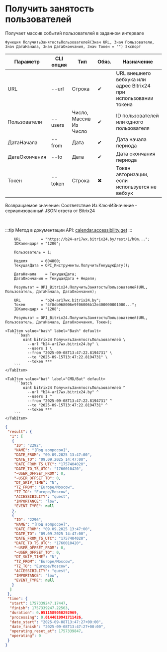 ﻿---
sidebar_position: 5
description: Получить занятость пользователей и другие функции для работы с Bitrix24 в Открытом пакете интеграций - бесплатной open-source библиотеке интеграций для 1С:Предприятие 8, OneScript и CLI
keywords: [1C, 1С, 1С:Предприятие, 1С:Предприятие 8.3, API, Интеграция, Сервисы, Обмен, OneScript, CLI, Bitrix24]
---


# Получить занятость пользователей
 Получает массив событий пользователей в заданном интервале



`Функция ПолучитьЗанятостьПользователей(Знач URL, Знач Пользователи, Знач ДатаНачала, Знач ДатаОкончания, Знач Токен = "") Экспорт`

  | Параметр | CLI опция | Тип | Обяз. | Назначение |
  |-|-|-|-|-|
  | URL | --url | Строка | &#x2714; | URL внешнего вебхука или адрес Bitrix24 при использовании токена |
  | Пользователи | --users | Число, Массив Из Число | &#x2714; | ID пользователей или одного пользователя |
  | ДатаНачала | --from | Дата | &#x2714; | Дата начала периода |
  | ДатаОкончания | --to | Дата | &#x2714; | Дата окончания периода |
  | Токен | --token | Строка | &#x2716; | Токен авторизации, если используется не вебхук |

  
  Возвращаемое значение:   Соответствие Из КлючИЗначение - сериализованный JSON ответа от Bitrix24

<br/>

:::tip
Метод в документации API: [calendar.accessibility.get](https://apidocs.bitrix24.ru/api-reference/calendar/calendar-accessibility-get.html)
:::
<br/>



```bsl title="Пример использования для 1С:Предприятие/OneScript"
    URL         = "https://b24-ar17wx.bitrix24.by/rest/1/h0m...";
    IDКалендаря = "1206";

    Пользователь = 1;

    Неделя      = 604800;
    ТекущаяДата = OPI_Инструменты.ПолучитьТекущуюДату();

    ДатаНачала    = ТекущаяДата;
    ДатаОкончания = ТекущаяДата + Неделя;

    Результат = OPI_Bitrix24.ПолучитьЗанятостьПользователей(URL, Пользователь, ДатаНачала, ДатаОкончания);

    URL         = "b24-ar17wx.bitrix24.by";
    Токен       = "4f8db968006e9f06006b12e400000001000...";
    IDКалендаря = "1208";

    Результат = OPI_Bitrix24.ПолучитьЗанятостьПользователей(URL, Пользователь, ДатаНачала, ДатаОкончания, Токен);
```
    

 <Tabs>
  
    <TabItem value="bash" label="Bash" default>
        ```bash
            oint bitrix24 ПолучитьЗанятостьПользователей \
              --url "b24-ar17wx.bitrix24.by" \
              --users 1 \
              --from "2025-09-08T13:47:22.8194731" \
              --to "2025-09-15T13:47:22.8194731" \
              --token ***
        ```
    </TabItem>
  
    <TabItem value="bat" label="CMD/Bat" default>
        ```batch
            oint bitrix24 ПолучитьЗанятостьПользователей ^
              --url "b24-ar17wx.bitrix24.by" ^
              --users 1 ^
              --from "2025-09-08T13:47:22.8194731" ^
              --to "2025-09-15T13:47:22.8194731" ^
              --token ***
        ```
    </TabItem>
</Tabs>


```json title="Результат"
{
 "result": {
  "1": [
   {
    "ID": "2292",
    "NAME": "[Под вопросом]",
    "DATE_FROM": "09.09.2025 13:47:00",
    "DATE_TO": "09.09.2025 14:47:00",
    "DATE_FROM_TS_UTC": "1757404020",
    "DATE_TO_TS_UTC": "1760010420",
    "~USER_OFFSET_FROM": 0,
    "~USER_OFFSET_TO": 0,
    "DT_SKIP_TIME": "N",
    "TZ_FROM": "Europe/Moscow",
    "TZ_TO": "Europe/Moscow",
    "ACCESSIBILITY": "quest",
    "IMPORTANCE": "low",
    "EVENT_TYPE": null
   },
   {
    "ID": "2296",
    "NAME": "[Под вопросом]",
    "DATE_FROM": "09.09.2025 13:47:00",
    "DATE_TO": "09.09.2025 14:47:00",
    "DATE_FROM_TS_UTC": "1757404020",
    "DATE_TO_TS_UTC": "1760010420",
    "~USER_OFFSET_FROM": 0,
    "~USER_OFFSET_TO": 0,
    "DT_SKIP_TIME": "N",
    "TZ_FROM": "Europe/Moscow",
    "TZ_TO": "Europe/Moscow",
    "ACCESSIBILITY": "quest",
    "IMPORTANCE": "low",
    "EVENT_TYPE": null
   }
  ]
 },
 "time": {
  "start": 1757339247.17447,
  "finish": 1757339247.22563,
  "duration": 0.0511589050292969,
  "processing": 0.0144619941711426,
  "date_start": "2025-09-08T13:47:27+00:00",
  "date_finish": "2025-09-08T13:47:27+00:00",
  "operating_reset_at": 1757339847,
  "operating": 0
 }
}
```
